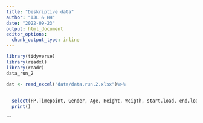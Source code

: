 ```yaml
---
title: "Deskriptive data"
author: "IJL & HH"
date: "2022-09-23"
output: html_document
editor_options: 
  chunk_output_type: inline
---
```


```r

library(tidyverse)
library(readxl)
library(readr)
data_run_2

dat <- read_excel("data/data.run.2.xlsx")%>% 
  
  
  select(FP,Timepoint, Gender, Age, Height, Weigth, start.load, end.load, VO2.max,lac.max, HR.max, RER.max) %>% 
  print()

```


```

